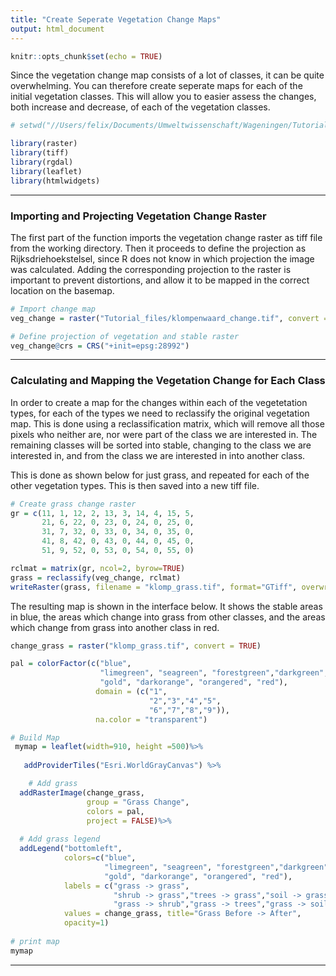 ```yaml
---
title: "Create Seperate Vegetation Change Maps"
output: html_document
---
```


```r
knitr::opts_chunk$set(echo = TRUE)
```

Since the vegetation change map consists of a lot of classes, it can be quite overwhelming. You can therefore create seperate maps for each of the initial vegetation classes. This will allow you to easier assess the changes, both increase and decrease, of each of the vegetation classes. 

```r
# setwd("//Users/felix/Documents/Umweltwissenschaft/Wageningen/Tutorial/Tutorial_files") # Set to working directory

library(raster)
library(tiff)
library(rgdal)
library(leaflet)
library(htmlwidgets)
```
***
### Importing and Projecting Vegetation Change Raster
The first part of the function imports the vegetation change raster as tiff file from the working directory. Then it proceeds to define the projection as Rijksdriehoekstelsel, since R does not know in which projection the image was calculated. Adding the corresponding projection to the raster is important to prevent distortions, and allow it to be mapped in the correct location on the basemap.

```r
# Import change map
veg_change = raster("Tutorial_files/klompenwaard_change.tif", convert = TRUE)

# Define projection of vegetation and stable raster
veg_change@crs = CRS("+init=epsg:28992")
```

***
### Calculating and Mapping the Vegetation Change for Each Class
In order to create a map for the changes within each of the vegetetation types, for each of the types we need to reclassify the original vegetation map. This is done using a reclassification matrix, which will remove all those pixels who neither are, nor were part of the class we are interested in. The remaining classes will be sorted into stable, changing to the class we are interested in, and from the class we are interested in into another class.

This is done as shown below for just grass, and repeated for each of the other vegetation types. This is then saved into a new tiff file.

```r
# Create grass change raster
gr = c(11, 1, 12, 2, 13, 3, 14, 4, 15, 5,
       21, 6, 22, 0, 23, 0, 24, 0, 25, 0,
       31, 7, 32, 0, 33, 0, 34, 0, 35, 0,
       41, 8, 42, 0, 43, 0, 44, 0, 45, 0,
       51, 9, 52, 0, 53, 0, 54, 0, 55, 0)

rclmat = matrix(gr, ncol=2, byrow=TRUE)
grass = reclassify(veg_change, rclmat)
writeRaster(grass, filename = "klomp_grass.tif", format="GTiff", overwrite = TRUE)
```

The resulting map is shown in the interface below. It shows the stable areas in blue, the areas which change into grass from other classes, and the areas which change from grass into another class in red.

```r
change_grass = raster("klomp_grass.tif", convert = TRUE)

pal = colorFactor(c("blue", 
                    "limegreen", "seagreen", "forestgreen","darkgreen",
                    "gold", "darkorange", "orangered", "red"),
                   domain = (c("1",
                               "2","3","4","5", 
                               "6","7","8","9")),
                   na.color = "transparent")

# Build Map
 mymap = leaflet(width=910, height =500)%>% 
   
   addProviderTiles("Esri.WorldGrayCanvas") %>%

    # Add grass
  addRasterImage(change_grass, 
                 group = "Grass Change", 
                 colors = pal, 
                 project = FALSE)%>%
  
  # Add grass legend
  addLegend("bottomleft",
            colors=c("blue", 
                     "limegreen", "seagreen", "forestgreen","darkgreen",
                     "gold", "darkorange", "orangered", "red"),
            labels = c("grass -> grass",
                       "shrub -> grass","trees -> grass","soil -> grass","water -> grass",
                       "grass -> shrub","grass -> trees","grass -> soil","grass -> water"),
            values = change_grass, title="Grass Before -> After",
            opacity=1)
  
# print map
mymap
```

***
